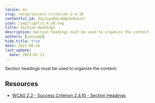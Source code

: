 ```yaml
---
locale: en
slug: /wcag/success-criterion-2-4-10
contentful_id: 3oLCuynEOcaEQm3s0noznl
icon: /img/light/2.4.10.svg
title: Section Headings
description: Section headings must be used to organize the content.
authors: [janjaap]
hide_title: true
date: 2022-06-16
last_update:
  date: 2024-02-13
---
```


<Hero
  title="Section Headings"
  imageSrc="/img/light/2.4.10.svg"
  alt="WCAG 2.4.10 icon"
  prefix="Success Criterion 2.4.10"
  suffix="Level AAA"
/>

Section headings must be used to organize the content.

## Resources

- [WCAG 2.2 - Success Criterion 2.4.10 - Section Headings](https://www.w3.org/TR/WCAG22/#section-headings)
